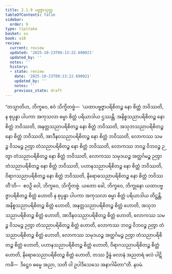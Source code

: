 ```yaml
---
title: 2.1.9 ပဗ္ဗဇ္ဇာသုတ္တ
tableOfContents: false
sidebar:
  order: 9
type: tipitaka
basket: su
book: a10
review:
  current: review
  updated: '2025-10-23T09:13:22.690021'
  updated_by: ''
  notes: ''
  history:
  - state: review
    date: '2025-10-23T09:13:22.690021'
    updated_by: ''
    notes: ''
    previous_state: draft
---
```



<ReviewStatus review={frontmatter.review} showDetails={true} />

<HypothesisAnnotation frontmatter={frontmatter} />

<DynamicBreadcrumb />

<Division number="59" book="a10" e="ch" v="17" p="341">

<Paragraph number="425" book="a10">
“တသ္မာတိဟ, ဘိက္ခဝေ, ဧဝံ သိက္ခိတဗ္ဗံ—  ‘ယထာပဗ္ဗဇ္ဇာပရိစိတဉ္စ နော စိတ္တံ ဘဝိဿတိ, န စုပ္ပန္နာ ပါပကာ အကုသလာ ဓမ္မာ စိတ္တံ ပရိယာဒါယ ဌဿန္တိ; အနိစ္စသညာပရိစိတဉ္စ နော စိတ္တံ ဘဝိဿတိ, အနတ္တသညာပရိစိတဉ္စ နော စိတ္တံ ဘဝိဿတိ, အသုဘသညာပရိစိတဉ္စ နော စိတ္တံ ဘဝိဿတိ, အာဒီနဝသညာပရိစိတဉ္စ နော စိတ္တံ ဘဝိဿတိ, လောကဿ သမဉ္စ ဝိသမဉ္စ ဉတွာ တံသညာပရိစိတဉ္စ နော စိတ္တံ ဘဝိဿတိ, လောကဿ ဘဝဉ္စ ဝိဘဝဉ္စ ဉတွာ တံသညာပရိစိတဉ္စ နော စိတ္တံ ဘဝိဿတိ, လောကဿ သမုဒယဉ္စ အတ္ထင်္ဂမဉ္စ ဉတွာ တံသညာပရိစိတဉ္စ နော စိတ္တံ ဘဝိဿတိ, ပဟာနသညာပရိစိတဉ္စ နော စိတ္တံ ဘဝိဿတိ, ဝိရာဂသညာပရိစိတဉ္စ နော စိတ္တံ ဘဝိဿတိ, နိရောဓသညာပရိစိတဉ္စ နော စိတ္တံ ဘဝိဿတီ’တိ—  ဧဝဉှိ ဝေါ, ဘိက္ခဝေ, သိက္ခိတဗ္ဗံ.
</Paragraph>

<Paragraph number="426" book="a10">
ယတော ခေါ, ဘိက္ခဝေ, ဘိက္ခုနော ယထာပဗ္ဗဇ္ဇာပရိစိတဉ္စ စိတ္တံ ဟောတိ န စုပ္ပန္နာ ပါပကာ အကုသလာ ဓမ္မာ စိတ္တံ ပရိယာဒါယ တိဋ္ဌန္တိ, အနိစ္စသညာပရိစိတဉ္စ စိတ္တံ ဟောတိ, အနတ္တသညာပရိစိတဉ္စ စိတ္တံ ဟောတိ, အသုဘသညာပရိစိတဉ္စ စိတ္တံ ဟောတိ, အာဒီနဝသညာပရိစိတဉ္စ စိတ္တံ ဟောတိ, လောကဿ သမဉ္စ ဝိသမဉ္စ ဉတွာ တံသညာပရိစိတဉ္စ စိတ္တံ ဟောတိ, လောကဿ ဘဝဉ္စ ဝိဘဝဉ္စ ဉတွာ တံသညာပရိစိတဉ္စ စိတ္တံ ဟောတိ, လောကဿ သမုဒယဉ္စ အတ္ထင်္ဂမဉ္စ ဉတွာ တံသညာပရိစိတဉ္စ စိတ္တံ ဟောတိ, ပဟာနသညာပရိစိတဉ္စ စိတ္တံ ဟောတိ, ဝိရာဂသညာပရိစိတဉ္စ စိတ္တံ ဟောတိ, နိရောဓသညာပရိစိတဉ္စ စိတ္တံ ဟောတိ, တဿ ဒွိန္နံ ဖလာနံ အညတရံ ဖလံ ပါဋိကင်္ခံ—  ဒိဋ္ဌေဝ ဓမ္မေ အညာ, သတိ ဝါ ဥပါဒိသေသေ အနာဂါမိတာ”တိ.

</Paragraph>
</Division>

<Paragraph number="427" type="center" book="a10">
နဝမံ.
</Paragraph>